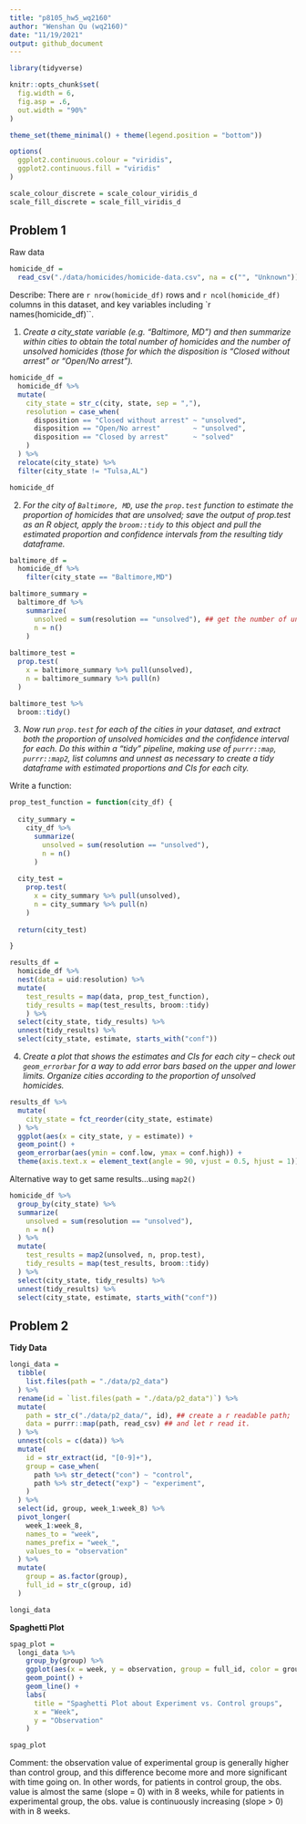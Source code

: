 ```yaml
---
title: "p8105_hw5_wq2160"
author: "Wenshan Qu (wq2160)"
date: "11/19/2021"
output: github_document
---
```


```r
library(tidyverse)

knitr::opts_chunk$set(
  fig.width = 6,
  fig.asp = .6,
  out.width = "90%"
)

theme_set(theme_minimal() + theme(legend.position = "bottom"))

options(
  ggplot2.continuous.colour = "viridis",
  ggplot2.continuous.fill = "viridis"
)

scale_colour_discrete = scale_colour_viridis_d
scale_fill_discrete = scale_fill_viridis_d
```

## Problem 1

Raw data

```r
homicide_df = 
  read_csv("./data/homicides/homicide-data.csv", na = c("", "Unknown"))
```

Describe: There are `r nrow(homicide_df)` rows and `r ncol(homicide_df)` columns in this dataset, and key variables including `r names(homicide_df)``.

1. _Create a city_state variable (e.g. “Baltimore, MD”) and then summarize within cities to obtain the total number of homicides and the number of unsolved homicides (those for which the disposition is “Closed without arrest” or “Open/No arrest”)._

```r
homicide_df = 
  homicide_df %>% 
  mutate(
    city_state = str_c(city, state, sep = ","),
    resolution = case_when(
      disposition == "Closed without arrest" ~ "unsolved",
      disposition == "Open/No arrest"        ~ "unsolved",
      disposition == "Closed by arrest"      ~ "solved"
    )
  ) %>% 
  relocate(city_state) %>% 
  filter(city_state != "Tulsa,AL")

homicide_df
```

2. _For the city of `Baltimore, MD`, use the `prop.test` function to estimate the proportion of homicides that are unsolved; save the output of prop.test as an R object, apply the `broom::tidy` to this object and pull the estimated proportion and confidence intervals from the resulting tidy dataframe._

```r
baltimore_df = 
  homicide_df %>% 
    filter(city_state == "Baltimore,MD")

baltimore_summary = 
  baltimore_df %>% 
    summarize(
      unsolved = sum(resolution == "unsolved"), ## get the number of unsolved cases
      n = n()
    )
  
baltimore_test = 
  prop.test(
    x = baltimore_summary %>% pull(unsolved),
    n = baltimore_summary %>% pull(n)
  )

baltimore_test %>% 
  broom::tidy()
```

3. _Now run `prop.test` for each of the cities in your dataset, and extract both the proportion of unsolved homicides and the confidence interval for each. Do this within a “tidy” pipeline, making use of `purrr::map`, `purrr::map2`, list columns and unnest as necessary to create a tidy dataframe with estimated proportions and CIs for each city._

Write a function:

```r
prop_test_function = function(city_df) {
  
  city_summary = 
    city_df %>% 
      summarize(
        unsolved = sum(resolution == "unsolved"), 
        n = n()
      )
    
  city_test = 
    prop.test(
      x = city_summary %>% pull(unsolved),
      n = city_summary %>% pull(n)
    )
  
  return(city_test)

}
```

```r
results_df = 
  homicide_df %>% 
  nest(data = uid:resolution) %>% 
  mutate(
    test_results = map(data, prop_test_function),
    tidy_results = map(test_results, broom::tidy)
    ) %>% 
  select(city_state, tidy_results) %>% 
  unnest(tidy_results) %>% 
  select(city_state, estimate, starts_with("conf"))
```

4. _Create a plot that shows the estimates and CIs for each city – check out `geom_errorbar` for a way to add error bars based on the upper and lower limits. Organize cities according to the proportion of unsolved homicides._

```r
results_df %>% 
  mutate(
    city_state = fct_reorder(city_state, estimate)
  ) %>% 
  ggplot(aes(x = city_state, y = estimate)) +
  geom_point() +
  geom_errorbar(aes(ymin = conf.low, ymax = conf.high)) +
  theme(axis.text.x = element_text(angle = 90, vjust = 0.5, hjust = 1))
```

Alternative way to get same results...using `map2()`

```r
homicide_df %>% 
  group_by(city_state) %>% 
  summarize(
    unsolved = sum(resolution == "unsolved"),
    n = n()
  ) %>% 
  mutate(
    test_results = map2(unsolved, n, prop.test),
    tidy_results = map(test_results, broom::tidy)
  ) %>% 
  select(city_state, tidy_results) %>% 
  unnest(tidy_results) %>% 
  select(city_state, estimate, starts_with("conf"))
```


## Problem 2

**Tidy Data**

```r
longi_data = 
  tibble(
    list.files(path = "./data/p2_data")
  ) %>% 
  rename(id = `list.files(path = "./data/p2_data")`) %>% 
  mutate(
    path = str_c("./data/p2_data/", id), ## create a r readable path;
    data = purrr::map(path, read_csv) ## and let r read it.
  ) %>% 
  unnest(cols = c(data)) %>% 
  mutate(
    id = str_extract(id, "[0-9]+"),
    group = case_when(
      path %>% str_detect("con") ~ "control",
      path %>% str_detect("exp") ~ "experiment",
    )
  ) %>% 
  select(id, group, week_1:week_8) %>% 
  pivot_longer(
    week_1:week_8,
    names_to = "week",
    names_prefix = "week_",
    values_to = "observation"
  ) %>% 
  mutate(
    group = as.factor(group),
    full_id = str_c(group, id)
  )

longi_data
```

**Spaghetti Plot**

```r
spag_plot = 
  longi_data %>% 
    group_by(group) %>% 
    ggplot(aes(x = week, y = observation, group = full_id, color = group)) +
    geom_point() +
    geom_line() +
    labs(
      title = "Spaghetti Plot about Experiment vs. Control groups",
      x = "Week",
      y = "Observation"
    )

spag_plot
```

Comment: the observation value of experimental group is generally higher than control group, and this difference become more and more significant with time going on. In other words, for patients in control group, the obs. value is almost the same (slope = 0) with in 8 weeks, while for patients in experimental group, the obs. value is continuously increasing (slope > 0) with in 8 weeks.